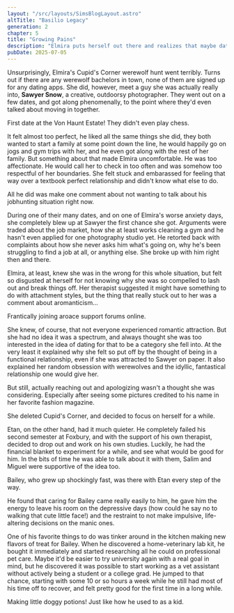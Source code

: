 ```yaml
---
layout: "/src/layouts/SimsBlogLayout.astro"
altTitle: "Basilio Legacy"
generation: 2
chapter: 5
title: "Growing Pains"
description: "Elmira puts herself out there and realizes that maybe dating isn't for her, while Etan drops out of university and reconsiders what he wants out of life."
pubDate: 2025-07-05
---
```


Unsurprisingly, Elmira's Cupid's Corner werewolf hunt went terribly. Turns out if there are any werewolf bachelors in town, none of them are signed up for any dating apps. She did, however, meet a guy she was actually really into, **Sawyer Snow**, a creative, outdoorsy photographer. They went out on a few dates, and got along phenomenally, to the point where they'd even talked about moving in together.

<BlogImage imgSrc="/images/blog/basiliox2-5-sawyerdate.png" imgAlt="A Sims 4 screenshot, Elmira and Sawyer Snow sat down with a chess table between them talking happily.">
First date at the Von Haunt Estate! They didn't even play chess.
</BlogImage>

It felt almost too perfect, he liked all the same things she did, they both wanted to start a family at some point down the line, he would happily go on jogs and gym trips with her, and he even got along with the rest of her family. But something about that made Elmira uncomfortable. He was too affectionate. He would call her to check in too often and was somehow too respectful of her boundaries. She felt stuck and embarassed for feeling that way over a textbook perfect relationship and didn't know what else to do.

<BlogImage imgSrc="/images/blog/basiliox2-5-shestheasshole.png" imgAlt="A Sims 4 screenshot, Elmira glaring daggers at Sawyer as they sit next to each other in a cafe.">
All he did was make one comment about not wanting to talk about his jobhunting situation right now.
</BlogImage>

During one of their many dates, and on one of Elmira's worse anxiety days, she completely blew up at Sawyer the first chance she got. Arguments were traded about the job market, how she at least works cleaning a gym and he hasn't even applied for one photography studio yet. He retorted back with complaints about how she never asks him what's going on, why he's been struggling to find a job at all, or anything else. She broke up with him right then and there.

Elmira, at least, knew she was in the wrong for this whole situation, but felt so disgusted at herself for not knowing why she was so compelled to lash out and break things off. Her therapist suggested it might have something to do with attachment styles, but the thing that really stuck out to her was a comment about aromanticism...

<BlogImage imgSrc="/images/blog/basiliox2-5-researchingaromanticism.png" imgAlt="A Sims 4 screenshot, Elmira on the family computer typing away.">
Frantically joining aroace support forums online.
</BlogImage>

She knew, of course, that not everyone experienced romantic attraction. But she had no idea it was a spectrum, and always thought she was too interested in the idea of dating for that to be a category she fell into. At the very least it explained why she felt so put off by the thought of being in a functional relationship, even if she was attracted to Sawyer on paper. It also explained her random obsession with werewolves and the idyllic, fantastical relationship one would give her.

But still, actually reaching out and apologizing wasn't a thought she was considering. Especially after seeing some pictures credited to his name in her favorite fashion magazine.

She deleted Cupid's Corner, and decided to focus on herself for a while.

Etan, on the other hand, had it much quieter. He completely failed his second semester at Foxbury, and with the support of his own therapist, decided to drop out and work on his own studies. Luckily, he had the financial blanket to experiment for a while, and see what would be good for him. In the bits of time he was able to talk about it with them, Salim and Miguel were supportive of the idea too.

<BlogImage imgSrc="/images/blog/basiliox2-5-puppybathtime.png" imgAlt="A Sims 4 screenshot, Etan giving Bailey a scrubdown in his little doggy bath.">
Bailey, who grew up shockingly fast, was there with Etan every step of the way.
</BlogImage>

He found that caring for Bailey came really easily to him, he gave him the energy to leave his room on the depressive days (how could he say no to walking that cute little face!) and the restraint to not make impulsive, life-altering decisions on the manic ones.

One of his favorite things to do was tinker around in the kitchen making new flavors of treat for Bailey. When he discovered a home-veterinary lab kit, he bought it immediately and started researching all he could on professional pet care. Maybe it'd be easier to try university again with a real goal in mind, but he discovered it was possible to start working as a vet assistant without actively being a student or a college grad. He jumped to that chance, starting with some 10 or so hours a week while he still had most of his time off to recover, and felt pretty good for the first time in a long while.

<BlogImage imgSrc="/images/blog/basiliox2-5-vettinkering.png" imgAlt="A Sims 4 screenshot, Etan tinkering around on a veterinary table for fun.">
Making little doggy potions! Just like how he used to as a kid.
</BlogImage>